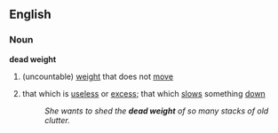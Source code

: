 ==English==
===Noun===
'''dead weight'''
#(uncountable) [[weight]] that does not [[move]]
#{{idiom}} that which is [[useless]] or [[excess]]; that which [[slows]] something [[down]]
#:''She wants to shed the '''dead weight''' of so many stacks of old clutter.''